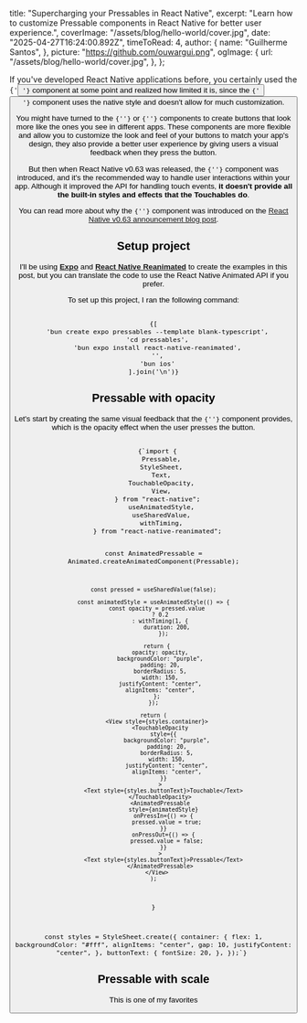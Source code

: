 
  title: "Supercharging your Pressables in React Native",
  excerpt:
    "Learn how to customize Pressable components in React Native for better user experience.",
  coverImage: "/assets/blog/hello-world/cover.jpg",
  date: "2025-04-27T16:24:00.892Z",
  timeToRead: 4,
  author: {
    name: "Guilherme Santos",
  },
  picture: "https://github.com/ouwargui.png",
  ogImage: {
    url: "/assets/blog/hello-world/cover.jpg",
  },
};

If you've developed React Native applications before, you certainly used the
<Code inline>{'<Button />'}</Code> component at some point and realized how
limited it is, since the <Code inline>{'<Button />'}</Code> component uses the
native style and doesn't allow for much customization.

You might have turned to the <Code inline>{'<TouchableOpacity />'}</Code> or
<Code inline>{'<TouchableHighlight />'}</Code> components to create buttons
that look more like the ones you see in different apps. These components are
more flexible and allow you to customize the look and feel of your buttons
to match your app's design, they also provide a better user experience by
giving users a visual feedback when they press the button.

But then when React Native v0.63 was released, the <Code inline>{'<Pressable />'}</Code>
component was introduced, and it's the recommended way to handle user interactions
within your app. Although it improved the API for handling touch events, **it
doesn't provide all the built-in styles and effects that the Touchables do**.

You can read more about why the <Code inline>{'<Pressable />'}</Code> component was introduced
on the [React Native v0.63 announcement blog post](https://reactnative.dev/blog/2020/07/06/version-0.63#pressable).

## Setup project

I'll be using [**Expo**](https://expo.dev) and
[**React Native Reanimated**](https://docs.swmansion.com/react-native-reanimated/)
to create the examples in this post, but you can translate the code to use the React
Native Animated API if you prefer.

To set up this project, I ran the following command:

<Code language="bash">
{[
  'bun create expo pressables --template blank-typescript',
  'cd pressables',
  'bun expo install react-native-reanimated',
  '',
  'bun ios'
].join('\n')}
</Code>

## Pressable with opacity

Let's start by creating the same visual feedback that the <Code inline>{'<TouchableOpacity />'}</Code>
component provides, which is the opacity effect when the user presses the button.

<Code language="tsx" fileName="app.tsx">
  {`import {
    Pressable,
    StyleSheet,
    Text,
    TouchableOpacity,
    View,
  } from "react-native";
    useAnimatedStyle,
    useSharedValue,
    withTiming,
  } from "react-native-reanimated";

  const AnimatedPressable = Animated.createAnimatedComponent(Pressable);

    const pressed = useSharedValue(false);

    const animatedStyle = useAnimatedStyle(() => {
      const opacity = pressed.value
        ? 0.2
        : withTiming(1, {
            duration: 200,
          });

      return {
        opacity: opacity,
        backgroundColor: "purple",
        padding: 20,
        borderRadius: 5,
        width: 150,
        justifyContent: "center",
        alignItems: "center",
      };
    });

    return (
      <View style={styles.container}>
        <TouchableOpacity
          style={{
            backgroundColor: "purple",
            padding: 20,
            borderRadius: 5,
            width: 150,
            justifyContent: "center",
            alignItems: "center",
          }}
        >
          <Text style={styles.buttonText}>Touchable</Text>
        </TouchableOpacity>
        <AnimatedPressable
          style={animatedStyle}
          onPressIn={() => {
            pressed.value = true;
          }}
          onPressOut={() => {
            pressed.value = false;
          }}
        >
          <Text style={styles.buttonText}>Pressable</Text>
        </AnimatedPressable>
      </View>
    );
  }

  const styles = StyleSheet.create({
    container: {
      flex: 1,
      backgroundColor: "#fff",
      alignItems: "center",
      gap: 10,
      justifyContent: "center",
    },
    buttonText: {
      fontSize: 20,
    },
  });`}
</Code>

## Pressable with scale

This is one of my favorites

